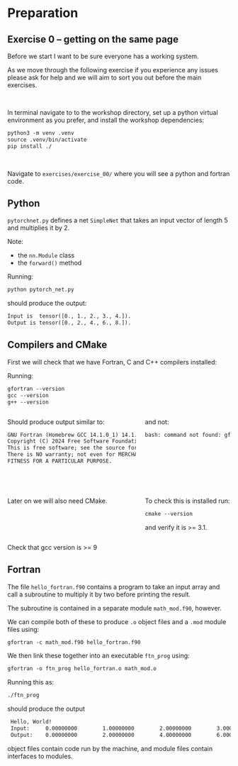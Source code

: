 # Preparation

## Exercise 0 -- getting on the same page

Before we start I want to be sure everyone has a working system.

As we move through the following exercise if you experience any issues please ask for
help and we will aim to sort you out before the main exercises.

\

:::{.fragment}
In terminal navigate to to the workshop directory, set up a python virtual environment
as you prefer, and install the workshop dependencies:

```default
python3 -m venv .venv
source .venv/bin/activate
pip install ./
```
:::

\

:::{.fragment}
Navigate to `exercises/exercise_00/` where you will see a python and
fortran code.
:::

## Python

`pytorchnet.py` defines a net `SimpleNet` that takes an input vector of length 5
and multiplies it by 2.

Note:

  - the `nn.Module` class
  - the `forward()` method

Running:
```default
python pytorch_net.py
```

should produce the output:
```default
Input is  tensor([0., 1., 2., 3., 4.]).
Output is tensor([0., 2., 4., 6., 8.]).
```


## Compilers and CMake

First we will check that we have Fortran, C and C++ compilers installed:

Running:
```default
gfortran --version
gcc --version
g++ --version
```
::::{.columns}
:::{.column width=60%}
Should produce output similar to:
```default
GNU Fortran (Homebrew GCC 14.1.0_1) 14.1.0
Copyright (C) 2024 Free Software Foundation, Inc.
This is free software; see the source for copying conditions.
There is NO warranty; not even for MERCHANTABILITY or
FITNESS FOR A PARTICULAR PURPOSE.
```
:::
:::{.column width=40%}
and not:
```default
bash: command not found: gfortran
```
:::
::::

\

:::{.fragment}
::::{.columns}
:::{.column width=60%}
Later on we will also need CMake.
:::
:::{.column width=40%}
To check this is installed run:
```default
cmake --version
```
and verify it is >= 3.1.
:::
::::
:::

:::{.aside}
Check that gcc version is >= 9
:::

## Fortran

The file `hello_fortran.f90` contains a program to take an input array and call a
subroutine to multiply it by two before printing the result.

The subroutine is contained in a separate module `math_mod.f90`, however.

:::{.fragment}
We can compile both of these to produce `.o` object files and a `.mod` module files using:
```default
gfortran -c math_mod.f90 hello_fortran.f90
```
:::

:::{.fragment}
We then link these together into an executable `ftn_prog` using:
```default
gfortran -o ftn_prog hello_fortran.o math_mod.o
```
:::

:::{.fragment}
Running this as:
```default
./ftn_prog
```
should produce the output
```default
 Hello, World!
 Input:     0.00000000        1.00000000        2.00000000        3.00000000        4.00000000
 Output:    0.00000000        2.00000000        4.00000000        6.00000000        8.00000000
```
:::

:::{.aside}
object files contain code run by the machine, and module files contain interfaces to modules.
:::
